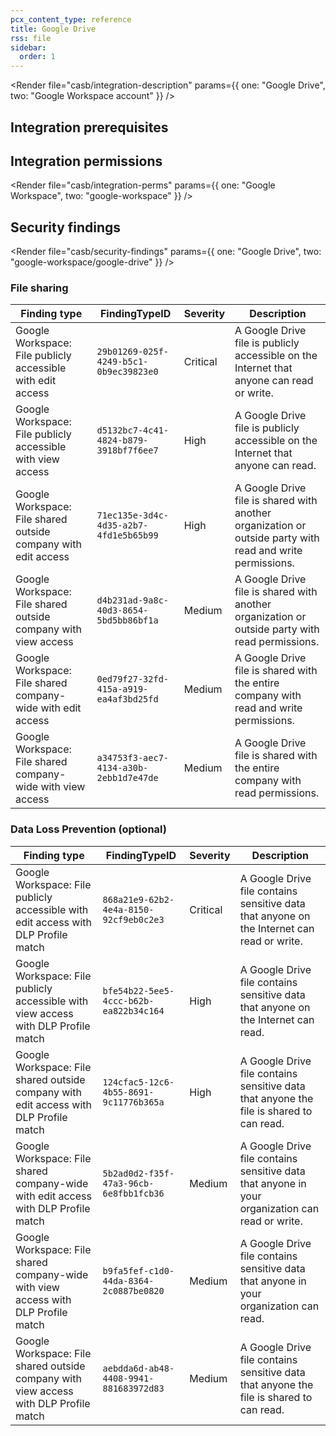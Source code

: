 ```yaml
---
pcx_content_type: reference
title: Google Drive
rss: file
sidebar:
  order: 1
---
```



<Render
  file="casb/integration-description"
  params={{ one: "Google Drive", two: "Google Workspace account" }}
/>

## Integration prerequisites

<Render file="casb/google-prereqs" />

## Integration permissions

<Render
  file="casb/integration-perms"
  params={{ one: "Google Workspace", two: "google-workspace" }}
/>

## Security findings

<Render
  file="casb/security-findings"
  params={{ one: "Google Drive", two: "google-workspace/google-drive" }}
/>

### File sharing

| Finding type                                                   | FindingTypeID                          | Severity | Description                                                                                               |
| -------------------------------------------------------------- | -------------------------------------- | -------- | --------------------------------------------------------------------------------------------------------- |
| Google Workspace: File publicly accessible with edit access    | `29b01269-025f-4249-b5c1-0b9ec39823e0` | Critical | A Google Drive file is publicly accessible on the Internet that anyone can read or write.                 |
| Google Workspace: File publicly accessible with view access    | `d5132bc7-4c41-4824-b879-3918bf7f6ee7` | High     | A Google Drive file is publicly accessible on the Internet that anyone can read.                          |
| Google Workspace: File shared outside company with edit access | `71ec135e-3d4c-4d35-a2b7-4fd1e5b65b99` | High     | A Google Drive file is shared with another organization or outside party with read and write permissions. |
| Google Workspace: File shared outside company with view access | `d4b231ad-9a8c-40d3-8654-5bd5bb86bf1a` | Medium   | A Google Drive file is shared with another organization or outside party with read permissions.           |
| Google Workspace: File shared company-wide with edit access    | `0ed79f27-32fd-415a-a919-ea4af3bd25fd` | Medium   | A Google Drive file is shared with the entire company with read and write permissions.                    |
| Google Workspace: File shared company-wide with view access    | `a34753f3-aec7-4134-a30b-2ebb1d7e47de` | Medium   | A Google Drive file is shared with the entire company with read permissions.                              |

### Data Loss Prevention (optional)

<Render file="casb/data-loss-prevention" />

| Finding type                                                                          | FindingTypeID                          | Severity | Description                                                                                     |
| ------------------------------------------------------------------------------------- | -------------------------------------- | -------- | ----------------------------------------------------------------------------------------------- |
| Google Workspace: File publicly accessible with edit access with DLP Profile match    | `868a21e9-62b2-4e4a-8150-92cf9eb0c2e3` | Critical | A Google Drive file contains sensitive data that anyone on the Internet can read or write.      |
| Google Workspace: File publicly accessible with view access with DLP Profile match    | `bfe54b22-5ee5-4ccc-b62b-ea822b34c164` | High     | A Google Drive file contains sensitive data that anyone on the Internet can read.               |
| Google Workspace: File shared outside company with edit access with DLP Profile match | `124cfac5-12c6-4b55-8691-9c11776b365a` | High     | A Google Drive file contains sensitive data that anyone the file is shared to can read.         |
| Google Workspace: File shared company-wide with edit access with DLP Profile match    | `5b2ad0d2-f35f-47a3-96cb-6e8fbb1fcb36` | Medium   | A Google Drive file contains sensitive data that anyone in your organization can read or write. |
| Google Workspace: File shared company-wide with view access with DLP Profile match    | `b9fa5fef-c1d0-44da-8364-2c0887be0820` | Medium   | A Google Drive file contains sensitive data that anyone in your organization can read.          |
| Google Workspace: File shared outside company with view access with DLP Profile match | `aebdda6d-ab48-4408-9941-881683972d83` | Medium   | A Google Drive file contains sensitive data that anyone the file is shared to can read.         |
